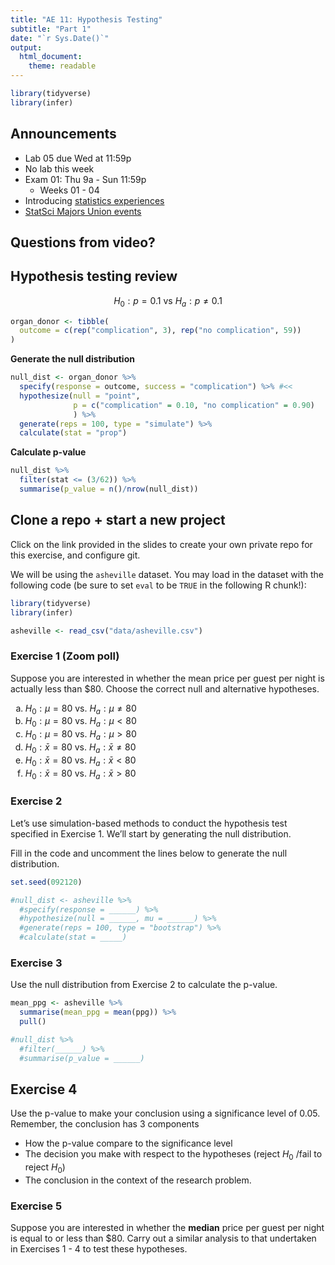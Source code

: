 ```yaml
---
title: "AE 11: Hypothesis Testing"
subtitle: "Part 1"
date: "`r Sys.Date()`"
output: 
  html_document:
    theme: readable
---
```


```r
library(tidyverse)
library(infer)
```


## Announcements

- Lab 05 due Wed at 11:59p
- No lab this week
- Exam 01: Thu 9a - Sun 11:59p
  - Weeks 01 - 04
- Introducing [statistics experiences](https://sta199-fa20-002.netlify.app/hw/stat-experience.html) 
- [StatSci Majors Union events](https://sta199-fa20-002.netlify.app/schedule/week-06/)

## Questions from video? 

## Hypothesis testing review

$$H_0: p = 0.1 \text{ vs }H_a: p \neq 0.1$$

```r
organ_donor <- tibble(
  outcome = c(rep("complication", 3), rep("no complication", 59))
)
```

**Generate the null distribution**

```r
null_dist <- organ_donor %>%
  specify(response = outcome, success = "complication") %>% #<<
  hypothesize(null = "point", 
              p = c("complication" = 0.10, "no complication" = 0.90) 
              ) %>% 
  generate(reps = 100, type = "simulate") %>% 
  calculate(stat = "prop")
```

**Calculate p-value**

```r
null_dist %>%
  filter(stat <= (3/62)) %>%
  summarise(p_value = n()/nrow(null_dist))
```


## Clone a repo + start a new project

Click on the link provided in the slides to create your own private repo for 
this exercise, and configure git.

We will be using the `asheville` dataset. You may load in the dataset with the
following code (be sure to set `eval` to be `TRUE` in the following R chunk!):

```r
library(tidyverse)
library(infer)
```


```r
asheville <- read_csv("data/asheville.csv")
```

### Exercise 1 (Zoom poll)

Suppose you are interested in whether the mean price per guest per night is actually less than $80. Choose the correct null and alternative hypotheses.

a. $H_0: \mu = 80 \text{ vs. }H_a: \mu \neq 80$
b. $H_0: \mu = 80 \text{ vs. }H_a: \mu < 80$
c. $H_0: \mu = 80 \text{ vs. }H_a: \mu > 80$
d. $H_0: \bar{x} = 80 \text{ vs. }H_a: \bar{x}  \neq 80$
e. $H_0: \bar{x} = 80 \text{ vs. }H_a: \bar{x}  < 80$
f. $H_0: \bar{x} = 80 \text{ vs. }H_a: \bar{x}  > 80$


### Exercise 2

Let's use simulation-based methods to conduct the hypothesis test specified in Exercise 1. We'll start by generating the null distribution. 

Fill in the code and uncomment the lines below to generate the null distribution. 

```r
set.seed(092120)
```


```r
#null_dist <- asheville %>%
  #specify(response = ______) %>%
  #hypothesize(null = ______, mu = ______) %>%
  #generate(reps = 100, type = "bootstrap") %>%
  #calculate(stat = _____)
```

### Exercise 3

Use the null distribution from Exercise 2 to calculate the p-value. 

```r
mean_ppg <- asheville %>% 
  summarise(mean_ppg = mean(ppg)) %>%
  pull()
```

```r
#null_dist %>%
  #filter(______) %>%
  #summarise(p_value = ______)
```

## Exercise 4 

Use the p-value to make your conclusion using a significance level of 0.05. Remember, the conclusion has 3 components 

- How the p-value compare to the significance level 
- The decision you make with respect to the hypotheses (reject $H_0$ /fail to reject $H_0$)
- The conclusion in the context of the research problem. 

### Exercise 5

Suppose you are interested in whether the **median** price per guest per night is
equal to or less than $80. Carry out a similar analysis to that
undertaken in Exercises 1 - 4 to test these hypotheses. 

